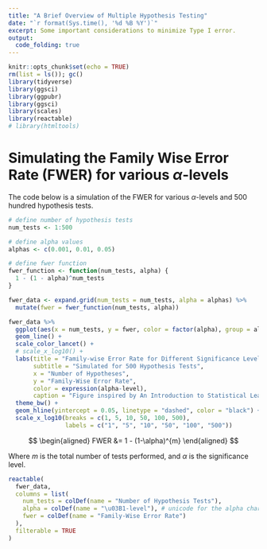 ```yaml
---
title: "A Brief Overview of Multiple Hypothesis Testing"
date: "`r format(Sys.time(), '%d %B %Y')`"
excerpt: Some important considerations to minimize Type I error.
output:
  code_folding: true
---
```


```r
knitr::opts_chunk$set(echo = TRUE)
rm(list = ls()); gc()
library(tidyverse)
library(ggsci)
library(ggpubr)
library(ggsci)
library(scales)
library(reactable)
# library(htmltools)
```

# Simulating the Family Wise Error Rate (FWER) for various $\alpha$-levels

The code below is a simulation of the FWER for various $\alpha$-levels and 500 hundred hypothesis tests.

```r
# define number of hypothesis tests
num_tests <- 1:500

# define alpha values
alphas <- c(0.001, 0.01, 0.05)

# define fwer function
fwer_function <- function(num_tests, alpha) {
  1 - (1 - alpha)^num_tests
}

fwer_data <- expand.grid(num_tests = num_tests, alpha = alphas) %>% 
  mutate(fwer = fwer_function(num_tests, alpha))

fwer_data %>% 
  ggplot(aes(x = num_tests, y = fwer, color = factor(alpha), group = alpha)) +
  geom_line() +
  scale_color_lancet() +
  # scale_x_log10() +
  labs(title = "Family-wise Error Rate for Different Significance Levels",
       subtitle = "Simulated for 500 Hypothesis Tests",
       x = "Number of Hypotheses",
       y = "Family-Wise Error Rate",
       color = expression(alpha-level),
       caption = "Figure inspired by An Introduction to Statistical Learning") +
  theme_bw() +
  geom_hline(yintercept = 0.05, linetype = "dashed", color = "black") +
  scale_x_log10(breaks = c(1, 5, 10, 50, 100, 500),
                labels = c("1", "5", "10", "50", "100", "500"))
```

$$
\begin{aligned}
FWER &= 1 - (1-\alpha)^{m}
\end{aligned}
$$

Where $m$ is the total number of tests performed, and $\alpha$ is the significance level.

```r
reactable(
  fwer_data,
  columns = list(
    num_tests = colDef(name = "Number of Hypothesis Tests"),
    alpha = colDef(name = "\u03B1-level"), # unicode for the alpha character
    fwer = colDef(name = "Family-Wise Error Rate")
  ),
  filterable = TRUE
)
```
